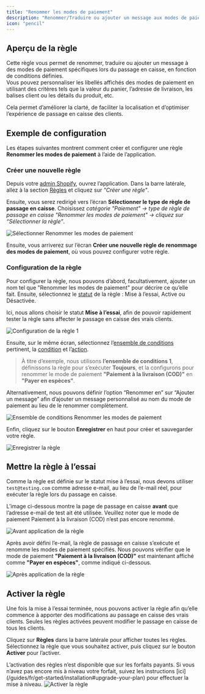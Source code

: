 ```yaml
---
title: "Renommer les modes de paiement"
description: "Renommer/Traduire ou ajouter un message aux modes de paiement sélectionnés lors du passage en caisse selon des conditions données."
icon: "pencil"
---
```


## Aperçu de la règle

Cette règle vous permet de renommer, traduire ou ajouter un message à des modes de paiement spécifiques lors du passage en caisse, en fonction de conditions définies.  
Vous pouvez personnaliser les libellés affichés des modes de paiement en utilisant des critères tels que la valeur du panier, l’adresse de livraison, les balises client ou les détails du produit, etc.

Cela permet d’améliorer la clarté, de faciliter la localisation et d’optimiser l’expérience de passage en caisse des clients.

## Exemple de configuration

Les étapes suivantes montrent comment créer et configurer une règle **Renommer les modes de paiement** à l’aide de l’application.

### Créer une nouvelle règle

Depuis votre [admin Shopify](/guides/fr/get-started/installation#go-to-the-app), ouvrez l’application. Dans la barre latérale, allez à la section [Règles](/guides/fr/get-started/quickstart#create-a-sample-rule) et cliquez sur _"Créer une règle"_.

Ensuite, vous serez redirigé vers l’écran **Sélectionner le type de règle de passage en caisse**. Choisissez _catégorie "Paiement" → type de règle de passage en caisse "Renommer les modes de paiement" → cliquez sur “Sélectionner la règle”_.

<img
  src="/images/essentials/payment/select-rename-payment-methods.webp"
  alt="Sélectionner Renommer les modes de paiement"
/>

Ensuite, vous arriverez sur l’écran **Créer une nouvelle règle de renommage des modes de paiement**, où vous pouvez configurer votre règle.

### Configuration de la règle

Pour configurer la règle, nous pouvons d’abord, facultativement, ajouter un nom tel que "Renommer les modes de paiement" pour décrire ce qu’elle fait. Ensuite, sélectionnez le [statut](/guides/fr/get-started/concepts#status) de la règle : Mise à l’essai, Active ou Désactivée.

Ici, nous allons choisir le statut **Mise à l’essai**, afin de pouvoir rapidement tester la règle sans affecter le passage en caisse des vrais clients.

<img
  src="/images/essentials/payment/rule-configure-1-rename-payment-methods.webp"
  alt="Configuration de la règle 1"
/>

Ensuite, sur le même écran, sélectionnez l’[ensemble de conditions](/guides/fr/get-started/concepts#condition-set) pertinent, la [condition](/guides/fr/get-started/concepts#conditions-when) et l’[action](/guides/fr/get-started/concepts#action-what).

> À titre d’exemple, nous utilisons **l’ensemble de conditions 1**, définissons la règle pour s’exécuter **Toujours**, et la configurons pour renommer le mode de paiement **"Paiement à la livraison (COD)"** en **"Payer en espèces"**.

Alternativement, nous pouvons définir l’option “Renommer en” sur “Ajouter un message” afin d’ajouter un message personnalisé au nom du mode de paiement au lieu de le renommer complètement.

<img
  src="/images/essentials/payment/condition-set-rename-payment-methods.webp"
  alt="Ensemble de conditions Renommer les modes de paiement"
/>

Enfin, cliquez sur le bouton <b>Enregistrer</b> en haut pour créer et sauvegarder votre règle.

<img src="/images/shared/save-rule.webp" alt="Enregistrer la règle" />

## Mettre la règle à l’essai

Comme la règle est définie sur le statut mise à l’essai, nous devons utiliser `test@testing.com` comme adresse e-mail, au lieu de l’e-mail réel, pour exécuter la règle lors du passage en caisse.

<Warning>
  L’image ci-dessous montre la page de passage en caisse <b>avant</b> que
  l’adresse e-mail de test ait été utilisée. Veuillez noter que le mode de
  paiement Paiement à la livraison (COD) n’est pas encore renommé.
</Warning>

<img
  src="/images/essentials/payment/before-rule-apply-payment-methods.webp"
  alt="Avant application de la règle"
/>

Après avoir défini l’e-mail, la règle de passage en caisse s’exécute et renomme les modes de paiement spécifiés. Nous pouvons vérifier que le mode de paiement **"Paiement à la livraison (COD)"** est maintenant affiché comme **"Payer en espèces"**, comme indiqué ci-dessous.

<img
  src="/images/essentials/payment/after-rule-apply-rename-payment-methods.webp"
  alt="Après application de la règle"
/>

## Activer la règle

Une fois la mise à l’essai terminée, nous pouvons activer la règle afin qu’elle commence à apporter des modifications au passage en caisse des vrais clients. Seules les règles activées peuvent modifier le passage en caisse de tous les clients.

Cliquez sur **Règles** dans la barre latérale pour afficher toutes les règles. Sélectionnez la règle que vous souhaitez activer, puis cliquez sur le bouton **Activer** pour l’activer.

<Warning>
  L’activation des règles n’est disponible que sur les forfaits payants. Si vous
  n’avez pas encore mis à niveau votre forfait, suivez les instructions
  [ici](/guides/fr/get-started/installation#upgrade-your-plan) pour effectuer la
  mise à niveau.
</Warning>
<img
  src="/images/essentials/payment/activate-the-rule-rename-payment-methods.webp"
  alt="Activer la règle"
/>
